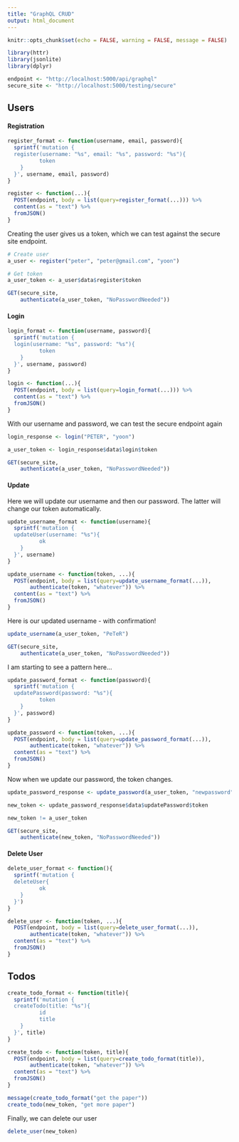 ```yaml
---
title: "GraphQL CRUD"
output: html_document
---
```


```r
knitr::opts_chunk$set(echo = FALSE, warning = FALSE, message = FALSE)
```

```r
library(httr)
library(jsonlite)
library(dplyr)
```


```r
endpoint <- "http://localhost:5000/api/graphql"
secure_site <- "http://localhost:5000/testing/secure"
```

## Users

#### Registration

```r

register_format <- function(username, email, password){
  sprintf('mutation {
  register(username: "%s", email: "%s", password: "%s"){
          token
    }
  }', username, email, password)
}

register <- function(...){
  POST(endpoint, body = list(query=register_format(...))) %>%
  content(as = "text") %>% 
  fromJSON()
}

```

Creating the user gives us a token, which we can test against the secure site endpoint.

```r

# Create user
a_user <- register("peter", "peter@gmail.com", "yoon")

# Get token
a_user_token <- a_user$data$register$token

GET(secure_site,
    authenticate(a_user_token, "NoPasswordNeeded"))

```

#### Login

```r

login_format <- function(username, password){
  sprintf('mutation {
  login(username: "%s", password: "%s"){
          token
    }
  }', username, password)
}

login <- function(...){
  POST(endpoint, body = list(query=login_format(...))) %>%
  content(as = "text") %>% 
  fromJSON()
}


```

With our username and password, we can test the secure endpoint again

```r

login_response <- login("PETER", "yoon")

a_user_token <- login_response$data$login$token

GET(secure_site,
    authenticate(a_user_token, "NoPasswordNeeded"))

```

#### Update

Here we will update our username and then our password. The latter will change our token automatically.

```r

update_username_format <- function(username){
  sprintf('mutation {
  updateUser(username: "%s"){
          ok
    }
  }', username)
}

update_username <- function(token, ...){
  POST(endpoint, body = list(query=update_username_format(...)),
       authenticate(token, "whatever")) %>%
  content(as = "text") %>% 
  fromJSON()
}


```

Here is our updated username - with confirmation!

```r

update_username(a_user_token, "PeTeR")

GET(secure_site,
    authenticate(a_user_token, "NoPasswordNeeded"))

```

I am starting to see a pattern here...

```r

update_password_format <- function(password){
  sprintf('mutation {
  updatePassword(password: "%s"){
          token
    }
  }', password)
}

update_password <- function(token, ...){
  POST(endpoint, body = list(query=update_password_format(...)),
       authenticate(token, "whatever")) %>%
  content(as = "text") %>% 
  fromJSON()
}


```

Now when we update our password, the token changes.

```r

update_password_response <- update_password(a_user_token, "newpassword")

new_token <- update_password_response$data$updatePassword$token

new_token != a_user_token

GET(secure_site,
    authenticate(new_token, "NoPasswordNeeded"))

```


#### Delete User

```r

delete_user_format <- function(){
  sprintf('mutation {
  deleteUser{
          ok
    }
  }')
}

delete_user <- function(token, ...){
  POST(endpoint, body = list(query=delete_user_format(...)),
       authenticate(token, "whatever")) %>%
  content(as = "text") %>% 
  fromJSON()
}

```


## Todos

```r

create_todo_format <- function(title){
  sprintf('mutation {
  createTodo(title: "%s"){
          id
          title
    }
  }', title)
}

create_todo <- function(token, title){
  POST(endpoint, body = list(query=create_todo_format(title)),
       authenticate(token, "whatever")) %>%
  content(as = "text") %>% 
  fromJSON()
}

```

```r

message(create_todo_format("get the paper"))
create_todo(new_token, "get more paper")

```


Finally, we can delete our user

```r

delete_user(new_token)

```

